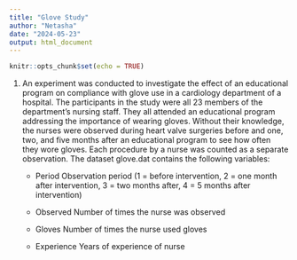 ```yaml
---
title: "Glove Study"
author: "Netasha"
date: "2024-05-23"
output: html_document
---
```


```r
knitr::opts_chunk$set(echo = TRUE)
```

1.  An experiment was conducted to investigate the effect of an educational program on compliance with glove use in a cardiology department of a hospital. The participants in the study were all 23 members of the department’s nursing staff. They all attended an educational program addressing the importance of wearing gloves. Without their knowledge, the nurses were observed during heart valve surgeries before and one, two, and five months after an educational program to see how often they wore gloves. Each procedure by a nurse was counted as a separate observation. The dataset glove.dat contains the following variables:

    -   Period Observation period (1 = before intervention, 2 = one month after intervention, 3 = two months after, 4 = 5 months after intervention)

    -   Observed Number of times the nurse was observed

    -   Gloves Number of times the nurse used gloves

    -   Experience Years of experience of nurse

        					

        				

        			

        		

        	
        					

        				

        			

        		

        	
